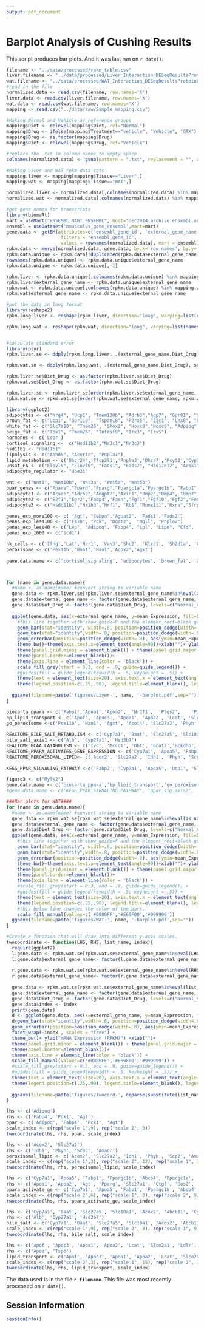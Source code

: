 ```yaml
---
output: pdf_document
---
```

Barplot Analysis of Cushing Results
=======================================

This script produces bar plots. And it was last run on `r date()`.

```r
filename <- "../data/processed/rpkm_table.csv"
liver.filename <- "../data/processed/Liver_Interaction_DESeqResultsProteinCodingOnly.csv"
wat.filename <- "../data/processed/WAT_Interaction_DESeqResultsProteinCodingOnly.csv"
#read in the file
normalized.data <- read.csv(filename, row.names='X')
liver.data <- read.csv(liver.filename, row.names='X')
wat.data <- read.csv(wat.filename, row.names='X')
mapping <- read.csv("../data/raw/Sample_mapping.csv")

#Making Normal and Vehicle as reference groups
mapping$Diet <- relevel(mapping$Diet, ref="Normal")
mapping$Drug <- ifelse(mapping$Treatment=="vehicle", "Vehicle", "GTX")
mapping$Drug <- as.factor(mapping$Drug)
mapping$Diet <- relevel(mapping$Drug, ref="Vehicle")

#replace the .txt in column names to empty space
colnames(normalized.data) <- gsub(pattern = ".txt", replacement = "", x = colnames(normalized.data), fixed = TRUE)

#Making Liver and WAT rpkm data sets
mapping.liver <- mapping[mapping$Tissue=="Liver",]
mapping.wat <- mapping[mapping$Tissue=="WAT",]

normalized.liver <- normalized.data[,colnames(normalized.data) %in% mapping.liver$Sample]
normalized.wat <- normalized.data[,colnames(normalized.data) %in% mapping.wat$Sample]

#get gene names for transcripts
library(biomaRt)
mart = useMart("ENSEMBL_MART_ENSEMBL", host="dec2014.archive.ensembl.org")
ensembl = useDataset('mmusculus_gene_ensembl',mart=mart)
gene.data <- getBM(attributes=c('ensembl_gene_id', 'external_gene_name'), 
                    filters = 'ensembl_gene_id',
                    values = rownames(normalized.data), mart = ensembl)
rpkm.data <- merge(normalized.data, gene.data, by.x='row.names', by.y='ensembl_gene_id') 
rpkm.data.unique <- rpkm.data[!duplicated(rpkm.data$external_gene_name),]
rownames(rpkm.data.unique) <- rpkm.data.unique$external_gene_name
rpkm.data.unique <- rpkm.data.unique[,-1]

rpkm.liver <- rpkm.data.unique[,colnames(rpkm.data.unique) %in% mapping.liver$Sample]
rpkm.liver$external_gene_name <- rpkm.data.unique$external_gene_name
rpkm.wat <- rpkm.data.unique[,colnames(rpkm.data.unique) %in% mapping.wat$Sample]
rpkm.wat$external_gene_name <- rpkm.data.unique$external_gene_name

#put the data in long format
library(reshape2)  
rpkm.long.liver <- reshape(rpkm.liver, direction="long", varying=list(names(rpkm.liver)[1:9]), v.names="Expression", idvar="external_gene_name", timevar="Diet_Drug", ids=rownames(rpkm.liver), times=c(rep('Normal_Vehicle',3),rep("HFD_Vehicle",3), rep("HFD_GTX",3)))

rpkm.long.wat <- reshape(rpkm.wat, direction="long", varying=list(names(rpkm.wat)[1:9]), v.names="Expression", idvar="external_gene_name", timevar="Diet_Drug", ids=rownames(rpkm.wat), times=c(rep('Normal_Vehicle',3),rep("HFD_Vehicle",3), rep("HFD_GTX",3)))


#calculate standard error
library(plyr)
rpkm.liver.se <- ddply(rpkm.long.liver, .(external_gene_name,Diet_Drug), summarise, se = sd(Expression, na.rm=T)/sqrt(length(Expression)), mean_Expression = mean(Expression, na.rm=T))

rpkm.wat.se <- ddply(rpkm.long.wat, .(external_gene_name,Diet_Drug), summarise, se = sd(Expression, na.rm=T)/sqrt(length(Expression)), mean_Expression = mean(Expression, na.rm=T))

rpkm.liver.se$Diet_Drug <- as.factor(rpkm.liver.se$Diet_Drug)
rpkm.wat.se$Diet_Drug <- as.factor(rpkm.wat.se$Diet_Drug)

rpkm.liver.se <- rpkm.liver.se[order(rpkm.liver.se$external_gene_name, rpkm.liver.se$Diet_Drug, decreasing=T),]
rpkm.wat.se <- rpkm.wat.se[order(rpkm.wat.se$external_gene_name, rpkm.wat.se$Diet_Drug, decreasing=T),]

```


```r
library(ggplot2)
adipocytes <- c("Nrg4", "Ucp1", "Tmem120b", "Adrb3","Aqp7", "Gpr81", "Slc27a1", "Slc7a10", "Epsti1", "Cited1", "Fabp4")
brown_fat <- c("Ucp1", "Gpr119", "Tspan18", "P2rx5", "Zic1", "Lhx8", "Pat2", "Ebf3", "Prdm16", "Ppargc1a" )
white_fat <- c("Slc7a10", "Tmem26", "Shox2", "Hoxc8","Hoxc9", "Adpioq", "Fbxo31", "Mpzl2", "Mir206", "Mir133b")
beige_fat <- c("Tbx1", "Tmem26", "Tnfrsf9", "Irx3", "Irx5")
hormones <- c('Lepr')
cortisol_signaling <-  c("Hsd11b2","Nr3c1","Nr3c2")
hsd11b1 <- "Hsd11b1"
lipolysis <- c("Abhd5", "Acvr1c", "Pnpla1")
lipid_metabolism <- c('Dhcr24','Tfcp2l1','Pnpla3','Dhcr7','Pcyt2','Cyp7b1','Hpgd','Plce1','Idi1','Npc1l1','Pdss2')
unsat_FA <- c("Elovl5", "Elovl6", "Fads1", "Fads2", "Hsd17b12", "Acox1", "Hadha", "Pecr")
adipocyte_regulator <- "Ube2i"

wnt <- c("Wnt1", "Wnt10b", "Wnt3a", "Wnt5a", "Wnt5b")
ppar_genes <- c("Ppara","Ppard","Pparg","Ppargc1a","Ppargc1b", "Fabp1", "Fas", "Apt1", "Cept1", "Tnf", "Il6", "Pck1", "Pck2", "Hadha")
adipocyte1 <- c("Acacb","Adrb2","Angpt2","Axin1","Bmp2","Bmp4", "Bmp7","Ccnd1", "Cdk4","Cdkn1a", "Cdkn1b", "Cebpb","Cfd", "Creb1","Ddit3","Dio2","Dkk1")
adipocyte2 <- c("E2f1","Egr2","Fabp4","Fasn","Fgf1","Fgf10","Fgf2","Foxc2","Foxo1","Gata2","Gata3","Hes1","Insr","Irs1","Irs2","Jun","Klf15","Klf2","Klf4","Lepr","Lmna","Lrp5", "Mapk14", "Ncoa2","Ncor2","Nr0b2")
adipocyte3 <- c("Hsdd11b1","Nr1h3","Nrf1", "Rb1","Runx1t1","Rxra","Sfrp1","Sirt1","Sirt2","Sirt3","Slc2a4","Src","Srebf1","Taz","Tcf7l2","Tsc22d3","Twist1", "Vdr")

genes_exp_more100 <- c( "Agt", "Cebpa","Agpat2", 'Fads1','Fads2')
genes_exp_less100 <- c("Fasn", "Pck", "Dgat2",  "Mgll", "Pnpla2")
genes_exp_less40 <- c("Lep", "Adipoq", "Fabp4", "Lpl", "Lipe", "Cfd", 'Adrb3', "Fzd4", 'Cd300lg', "Retn", "Sfrp5", "Adig")
genes_exp_1000 <- c("Scd1")

nk_cells <- c('Ifng','Lat','Ncr1', 'Vav3','Shc2', 'Klrc1', 'Sh2d1a', 'Cd247', 'Fcer1g','Cd48','Pik3r5','Rac2','Lck','Tyrobp','Klrk1','Plcg2','Shc4','Pack1','Icam1','Itgal','')
peroxisome <- c('Pex11b','Baat','Hao1','Acox2','Agxt')
  
gene.data.name <- c('cortisol_signaling', 'adipocytes', 'brown_fat', 'white_fat', 'beige_fat', 'lipolysis', 'lipid_metabolism', 'unsat_FA', 'adipocyte_regulator', 'wnt', 'ppar_genes', 'adipocyte1', 'adipocyte2', 'adipocyte3', 'hormones', 'genes_exp_less100', 'genes_exp_more100', 'genes_exp_less40', 'genes_exp_1000','nk_cells','peroxisome')



for (name in gene.data.name){
  #name <- as.name(name) #convert string to variable name
  gene.data <- rpkm.liver.se[rpkm.liver.se$external_gene_name%in%eval(as.name(name)),]
  gene.data$external_gene_name <- factor(gene.data$external_gene_name, levels=eval(as.name(name)))
  gene.data$Diet_Drug <- factor(gene.data$Diet_Drug, levels=c("Normal_Vehicle", "HFD_Vehicle", "HFD_GTX"))
  
  ggplot(gene.data, aes(x=external_gene_name, y=mean_Expression, fill=Diet_Drug))+ 
    #this line together with show_guide=F and the element_rect=black get rid of the slash in legend box
    geom_bar(stat="identity", width=.8, position=position_dodge(width=.8)) +
    geom_bar(stat="identity",width=.8, position=position_dodge(width=.8), col="black", show_guide=F) +
    geom_errorbar(position=position_dodge(width=.8), aes(ymin=mean_Expression-se, ymax=mean_Expression+se), width=.2)+
    theme_bw()+theme(axis.text.x=element_text(angle=90))+xlab("")+ ylab("mRNA Expression (RPKM)") +
    theme(panel.grid.minor = element_blank()) + theme(panel.grid.major = element_blank()) + 
    theme(panel.border=element_blank())+ 
    theme(axis.line = element_line(color = 'black')) +
    scale_fill_grey(start = 0.3, end = .9, guide=guide_legend()) +
    #guides(fill = guide_legend(keywidth = .5, keyheight = .5)) +
    theme(text = element_text(size=20), axis.text.x = element_text(angle=70,hjust=.5,vjust=.5)) +
    theme(legend.position=c(.75,.90), legend.title=element_blank(), legend.key=element_rect(color="black"))   + ggtitle(name)
    
  ggsave(filename=paste('figures/Liver-', name, '-barplot.pdf',sep=""))
}

biocarta_ppara <- c('Fabp1','Apoa1','Apoa2',  'Nr2f1',	'Ptgs2',	'Pik3r1',	'Myc',	'Jun',	'Ppargc1a',	'Ppara',	'Prkar1b',	'Nrip1',	'Ncoa1',	'Tnf',	'Stat5a',	'Rxra',	'Ncor1',	'Stat5b',	'Nr0b2',	'Cd36',	'Ep300',	'Dusp1',	'Prkar2b')
bp_lipid_transport <- c('Apof', 'Apoc3', 'Apoa1', 'Apoa2', 'Lcat', 'Slco2a1', 'Ldlr', 'Apoe', 'Tspo', 'Ppara')
go_peroxisome <-c('Pex11b', 'Hao1', 'Agxt', 'Acot4', 'Slc27a2', 'Phyh', 'Ech1', 'Abcd2', 'Scp2', 'Mlycd', 'Amacr', 'Pex1', 'Pex19', 'Pxmp4', 'Acad11', 'Isoc1', 'Pex13', 'Pex6')
               
REACTOME_BILE_SALT_METABOLISM <- c('Cyp7a1', 'Baat', 'Slc27a5', 'Slc10a1', 'Alb', 'Acox2', 'Abcb11', 'Cyp8b1', 'Slc27a2', 'Akr1d1', 'Cyp27a1', 'Hsd3b7', 'Cyp7b1')
bile_salt_axis1 <- c('Alb', 'Cyp27a1', 'Hsd3b7')
REACTOME_BCAA_CATABOLISM <- c('Ivd', 'Mccc1', 'Dbt', 'Bcat2','Bckdhb', 'Acadsb', 'Aldh6a1', 'Auh', 'Mccc2', 'Hibch', 'Bckdha', 'Acat1')
REACTOME_PPARA_ACTIVATES_GENE_EXPRESSION <- c('Cyp7a1', 'Apoa5', 'Fabp1', 'Apoa1', 'Apoa2', 'Agt', 'Pparg', 'Slc27a1', 'Ctgf', 'Gos2', 'Ppargc1b', 'Alas1', 'Tead1', 'Trib3', 'Abcb4', 'Ppargc1a', 'Ppara', 'Hmgcs2', 'Acadm', 'Yap1', 'Ncoa1', 'Cpt2', 'Tead4', 'Rxra', 'Nr1d1')
REACTOME_PEROXISOMAL_LIPID<- c('Acox2', 'Slc27a2', 'Idh1', 'Phyh', 'Scp2', 'Amacr')
                                 
KEGG_PPAR_SIGNALING_PATHWAY <-c('Fabp2', 'Cyp7a1', 'Apoa5', 'Ucp1', 'Slc27a5', 'Apoc3', 'Fabp1', 'Apoa1', 'Apoa2', 'Acox2',  'Adipoq', 'Slc27a2', 'Ppara', 'Hmgcs2', 'Acadm', 'Fabp4', 'Scp2',	'Pck1', 'Agt', 'Ctgf', 'Gos2', 'Ppargc1b', 'Alas1', 'Tead1', 'Tead4', 'Trib3', 'Abcb4', 'Ppargc1a', 'Yap1', 'Ncoa1', 'Cpt2', 'Rxra', 'Nr1d1', 'Ilk')	

figure3 <- c("Mylk2")
gene.data.name <- c('biocarta_ppara','bp_lipid_transport','go_peroxisome', 'REACTOME_BILE_SALT_METABOLISM', 'REACTOME_BCAA_CATABOLISM', 'REACTOME_PPARA_ACTIVATES_GENE_EXPRESSION', 'REACTOME_PEROXISOMAL_LIPID', 'KEGG_PPAR_SIGNALING_PATHWAY', 'KEGG_PPAR_SIGNALING_PATHWAY', 'ppar_sig_axis2', 'ppar_sig_axis3', 'figure3')
#gene.data.name <- c('KEGG_PPAR_SIGNALING_PATHWAY', 'ppar_sig_axis2', 'ppar_sig_axis3', 'figure3')

###Bar plots for WAT####
for (name in gene.data.name){
  #name <- as.name(name) #convert string to variable name
  gene.data <- rpkm.wat.se[rpkm.wat.se$external_gene_name%in%eval(as.name(name)),]
  gene.data$external_gene_name <- factor(gene.data$external_gene_name, levels=eval(as.name(name)))
  gene.data$Diet_Drug <- factor(gene.data$Diet_Drug, levels=c("Normal_Vehicle", "HFD_Vehicle", "HFD_GTX"))
  ggplot(gene.data, aes(x=external_gene_name, y=mean_Expression, fill=Diet_Drug))+ 
    #this line together with show_guide=F and the element_rect=black get rid of the slash in legend box
    geom_bar(stat="identity", width=.8, position=position_dodge(width=.8)) +
    geom_bar(stat="identity",width=.8, position=position_dodge(width=.8), col="black", show_guide=F) +
    geom_errorbar(position=position_dodge(width=.8), aes(ymin=mean_Expression-se, ymax=mean_Expression+se), width=.2)+
    theme_bw()+theme(axis.text.x=element_text(angle=90))+xlab("")+ ylab("mRNA Expression (RPKM)") +
    theme(panel.grid.minor = element_blank()) + theme(panel.grid.major = element_blank()) + 
    theme(panel.border=element_blank())+ 
    theme(axis.line = element_line(color = 'black')) +
    #scale_fill_grey(start = 0.3, end = .9, guide=guide_legend()) +
    #guides(fill = guide_legend(keywidth = .5, keyheight = .5)) +
    theme(text = element_text(size=20), axis.text.x = element_text(angle=70,hjust=.5,vjust=.5)) +
    theme(legend.position=c(.25,.90), legend.title=element_blank(), legend.key=element_rect(color="black"))   + ggtitle(name)+
    #this below line changes the color of the bars.
    scale_fill_manual(values=c('#0080FF','#E69F00','#999999'))
  ggsave(filename=paste('figures/WAT-', name, '-barplot.pdf',sep=""))
}
```

```r
#Create a function that will draw into different y-axis scales.
twocoordinate <- function(LHS, RHS, list_name, index){
  require(ggplot2)
  l.gene.data <- rpkm.wat.se[rpkm.wat.se$external_gene_name%in%eval(LHS),]
  l.gene.data$external_gene_name<- factor(l.gene.data$external_gene_name, levels=eval(LHS))
  
  r.gene.data <- rpkm.wat.se[rpkm.wat.se$external_gene_name%in%eval(RHS),]
  r.gene.data$external_gene_name<- factor(r.gene.data$external_gene_name, levels=eval(RHS))
  
  gene.data <- rpkm.wat.se[rpkm.wat.se$external_gene_name%in%eval(list_name),]
  gene.data$external_gene_name <- factor(gene.data$external_gene_name, levels=eval(list_name))
  gene.data$Diet_Drug <- factor(gene.data$Diet_Drug, levels=c("Normal_Vehicle", "HFD_Vehicle", "HFD_GTX"))
  gene.data$index <- index
  print(gene.data)
  d <- ggplot(gene.data, aes(x=external_gene_name, y=mean_Expression, fill=Diet_Drug)) 
  d+geom_bar(stat="identity",width=.8, position=position_dodge(width=.8), col="black", show_guide=F) + 
  geom_errorbar(position=position_dodge(width=.8), aes(ymin=mean_Expression-se, ymax=mean_Expression+se), width=.2)+
  facet_wrap(~index , scales = "free") +
  theme_bw()+ ylab("mRNA Expression (RPKM)") +xlab("")+
  theme(panel.grid.minor = element_blank()) + theme(panel.grid.major = element_blank()) + 
  theme(panel.border=element_blank())+ 
  theme(axis.line = element_line(color = 'black')) +
  scale_fill_manual(values=c('#0080FF','#E69F00','#999999')) +
  #scale_fill_grey(start = 0.3, end = .9, guide=guide_legend()) +
  #guides(fill = guide_legend(keywidth = .5, keyheight = .5)) +
  theme(text = element_text(size=20), axis.text.x = element_text(angle=70,hjust=.5,vjust=.5)) +
  theme(legend.position=c(.25,.90), legend.title=element_blank(), legend.key=element_rect(color="black")) 
  
  ggsave(filename=paste('figures/Twocord-', deparse(substitute(list_name)), '-barplot.pdf',sep=""))
}

lhs <- c('Adipoq') 
rhs <- c('Fabp4', 'Pck1', 'Agt')
ppar <- c('Adipoq', 'Fabp4', 'Pck1', 'Agt')
scale_index <- c(rep("scale 1",9), rep("scale 2", 3))
twocoordinate(lhs, rhs, ppar, scale_index)

lhs <- c('Acox2', 'Slc27a2')
rhs <- c('Idh1', 'Phyh', 'Scp2', 'Amacr')
peroxisomal_lipid <- c('Acox2', 'Slc27a2', 'Idh1', 'Phyh', 'Scp2', 'Amacr')
scale_index <- c(rep("scale 1",3), rep("scale 2", 12), rep("scale 1", 3))
twocoordinate(lhs, rhs, peroxisomal_lipid, scale_index)

lhs <- c('Cyp7a1', 'Apoa5', 'Fabp1', 'Ppargc1b', 'Abcb4', 'Ppargc1a', 'Ppara', 'Tead4', 'Ncoa1')
rhs <- c('Apoa1', 'Apoa2', 'Agt', 'Pparg', 'Slc27a1', 'Ctgf', 'Gos2', 'Alas1', 'Tead1', 'Trib3', 'Hmgcs2', 'Acadm', 'Yap1', 'Cpt2', 'Rxra', 'Nr1d1')
ppara_activate_ge <- c('Cyp7a1', 'Apoa5', 'Fabp1', 'Ppargc1b', 'Abcb4', 'Ppargc1a', 'Ppara', 'Tead4', 'Ncoa1', 'Apoa1', 'Apoa2', 'Agt', 'Pparg', 'Slc27a1', 'Ctgf', 'Gos2', 'Alas1', 'Tead1', 'Trib3', 'Hmgcs2', 'Acadm', 'Yap1', 'Cpt2', 'Rxra', 'Nr1d1')
scale_index <- c(rep("scale 2",6), rep("scale 1", 3), rep("scale 2", 9), rep("scale 1", 6), rep("scale 2", 3), rep("scale 1", 3), rep("scale 2", 3), rep("scale 1", 3), rep("scale 2", 3), rep("scale 1", 6), rep("scale 2", 6), rep("scale 1", 3), rep("scale 2", 15), rep("scale 1", 3))
twocoordinate(lhs, rhs, ppara_activate_ge, scale_index)

lhs <- c('Cyp7a1', 'Baat', 'Slc27a5', 'Slc10a1', 'Acox2', 'Abcb11', 'Cyp8b1', 'Slc27a2', 'Akr1d1', 'Cyp7b1')
rhs <- c('Alb', 'Cyp27a1', 'Hsd3b7')
bile_salt <- c('Cyp7a1', 'Baat', 'Slc27a5', 'Slc10a1', 'Acox2', 'Abcb11', 'Cyp8b1', 'Slc27a2', 'Akr1d1', 'Cyp7b1', 'Alb', 'Cyp27a1', 'Hsd3b7')
scale_index <- c(rep("scale 1",9), rep("scale 2", 3), rep("scale 1", 9), rep("scale 2", 3), rep("scale 1", 3), rep("scale 2", 3), rep("scale 1", 9))
twocoordinate(lhs, rhs, bile_salt, scale_index)

lhs <- c('Apof', 'Apoc3', 'Apoa1', 'Apoa2', 'Lcat', 'Slco2a1', 'Ldlr', 'Ppara')
rhs <- c('Apoe', 'Tspo')
lipid_transport <- c('Apof', 'Apoc3', 'Apoa1', 'Apoa2', 'Lcat', 'Slco2a1', 'Ldlr', 'Ppara', 'Apoe', 'Tspo')
scale_index <- c(rep("scale 2",3), rep("scale 1", 15), rep("scale 2", 3), rep("scale 1", 9))
twocoordinate(lhs, rhs, lipid_transport, scale_index)
```


The data used is in the file **`r filename`**.  This file was most recently processed on ```r date()```.


Session Information
---------------------

```r
sessionInfo()
```
